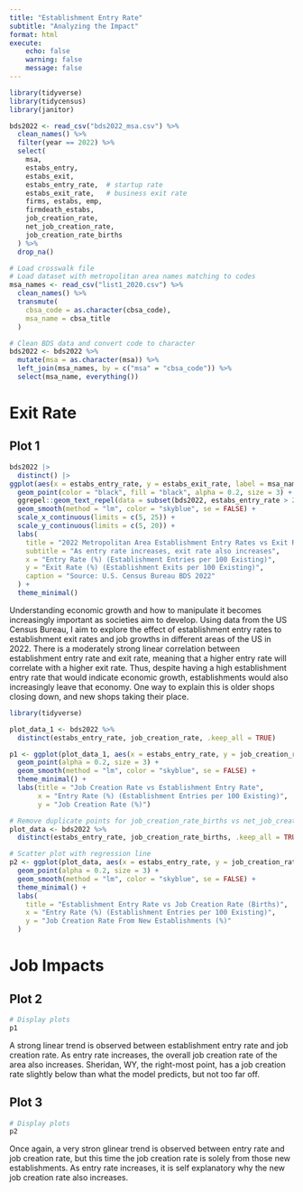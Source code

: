```yaml
---
title: "Establishment Entry Rate"
subtitle: "Analyzing the Impact"
format: html
execute:
    echo: false
    warning: false
    message: false
---
```


```r
library(tidyverse)
library(tidycensus)
library(janitor)
```

```r
bds2022 <- read_csv("bds2022_msa.csv") %>%
  clean_names() %>%
  filter(year == 2022) %>%
  select(
    msa,
    estabs_entry,        
    estabs_exit,  
    estabs_entry_rate,  # startup rate
    estabs_exit_rate,   # business exit rate
    firms, estabs, emp,
    firmdeath_estabs,
    job_creation_rate, 
    net_job_creation_rate,
    job_creation_rate_births
  ) %>%
  drop_na()
```

```r
# Load crosswalk file
# Load dataset with metropolitan area names matching to codes
msa_names <- read_csv("list1_2020.csv") %>%
  clean_names() %>%
  transmute(
    cbsa_code = as.character(cbsa_code),
    msa_name = cbsa_title
  )

# Clean BDS data and convert code to character
bds2022 <- bds2022 %>%
  mutate(msa = as.character(msa)) %>%
  left_join(msa_names, by = c("msa" = "cbsa_code")) %>%
  select(msa_name, everything())
```

# Exit Rate

## Plot 1

```r
bds2022 |>
  distinct() |> 
ggplot(aes(x = estabs_entry_rate, y = estabs_exit_rate, label = msa_name)) +
  geom_point(color = "black", fill = "black", alpha = 0.2, size = 3) +
  ggrepel::geom_text_repel(data = subset(bds2022, estabs_entry_rate > 20)) +
  geom_smooth(method = "lm", color = "skyblue", se = FALSE) + 
  scale_x_continuous(limits = c(5, 25)) + 
  scale_y_continuous(limits = c(5, 20)) + 
  labs(
    title = "2022 Metropolitan Area Establishment Entry Rates vs Exit Rates",
    subtitle = "As entry rate increases, exit rate also increases",
    x = "Entry Rate (%) (Establishment Entries per 100 Existing)",
    y = "Exit Rate (%) (Establishment Exits per 100 Existing)",
    caption = "Source: U.S. Census Bureau BDS 2022"
  ) +
  theme_minimal()
```

Understanding economic growth and how to manipulate it becomes increasingly important as societies aim to develop. Using data from the US Census Bureau, I aim to explore the effect of establishment entry rates to establishment exit rates and job growths in different areas of the US in 2022. There is a moderately strong linear correlation between establishment entry rate and exit rate, meaning that a higher entry rate will correlate with a higher exit rate. Thus, despite having a high establishment entry rate that would indicate economic growth, establishments would also increasingly leave that economy. One way to explain this is older shops closing down, and new shops taking their place.

```r
library(tidyverse)

plot_data_1 <- bds2022 %>%
  distinct(estabs_entry_rate, job_creation_rate, .keep_all = TRUE)

p1 <- ggplot(plot_data_1, aes(x = estabs_entry_rate, y = job_creation_rate)) +
  geom_point(alpha = 0.2, size = 3) +
  geom_smooth(method = "lm", color = "skyblue", se = FALSE) +
  theme_minimal() +
  labs(title = "Job Creation Rate vs Establishment Entry Rate",
       x = "Entry Rate (%) (Establishment Entries per 100 Existing)",
       y = "Job Creation Rate (%)")

# Remove duplicate points for job_creation_rate_births vs net_job_creation_rate
plot_data <- bds2022 %>%
  distinct(estabs_entry_rate, job_creation_rate_births, .keep_all = TRUE)

# Scatter plot with regression line
p2 <- ggplot(plot_data, aes(x = estabs_entry_rate, y = job_creation_rate_births)) +
  geom_point(alpha = 0.2, size = 3) +
  geom_smooth(method = "lm", color = "skyblue", se = FALSE) +
  theme_minimal() +
  labs(
    title = "Establishment Entry Rate vs Job Creation Rate (Births)",
    x = "Entry Rate (%) (Establishment Entries per 100 Existing)",
    y = "Job Creation Rate From New Establishments (%)"
  )
```

# Job Impacts

## Plot 2
```r
# Display plots
p1
```

A strong linear trend is observed between establishment entry rate and job creation rate. As entry rate increases, the overall job creation rate of the area also increases. Sheridan, WY, the right-most point, has a job creation rate slightly below than what the model predicts, but not too far off.

## Plot 3
```r
# Display plots
p2
```

Once again, a very stron glinear trend is observed between entry rate and job creation rate, but this time the job creation rate is solely from those new establishments. As entry rate increases, it is self explanatory why the new job creation rate also increases.